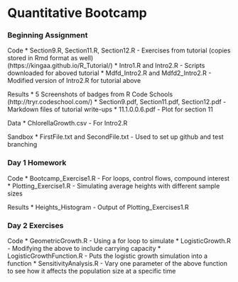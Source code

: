 
# Quantitative Bootcamp 

### Beginning Assignment
Code
* Section9.R, Section11.R, Section12.R - Exercises from tutorial (copies stored in Rmd format as well)  
(https://kingaa.github.io/R_Tutorial/)
* Intro1.R and Intro2.R - Scripts downloaded for aboved tutorial
* Mdfd_Intro2.R and Mdfd2_Intro2.R - Modified version of Intro2.R for tutorial above


Results
* 5 Screenshots of badges from R Code Schools  
(http://tryr.codeschool.com/)
* Section9.pdf, Section11.pdf, Section12.pdf - Markdown files of tutorial write-ups
* 11.1.0.0.6.pdf - Plot for section 11

Data
* ChlorellaGrowth.csv - For Intro2.R

Sandbox
* FirstFile.txt and SecondFile.txt - Used to set up github and test branching

### Day 1 Homework
Code
* Bootcamp_Exercise1.R - For loops, control flows, compound interest
* Plotting_Exercise1.R - Simulating average heights with different sample sizes

Results
* Heights_Histogram - Output of Plotting_Exercises1.R

### Day 2 Exercises
Code
* GeometricGrowth.R - Using a for loop to simulate
* LogisticGrowth.R - Modifying the above to include carrying capacity
* LogisticGrowthFunction.R - Puts the logistic growth simulation into a function
* SensitivityAnalysis.R - Vary one parameter of the above function to see how it affects the population size at a specific time

